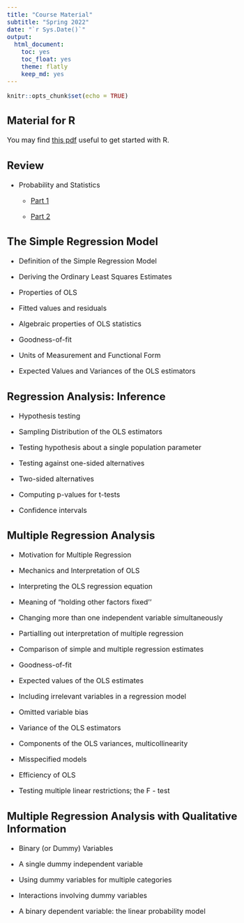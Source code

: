 ```yaml
---
title: "Course Material"
subtitle: "Spring 2022"
date: "`r Sys.Date()`"
output: 
  html_document: 
    toc: yes
    toc_float: yes
    theme: flatly
    keep_md: yes
---
```

<style type="text/css">
  body{
  font-size: 12pt;
}
</style>

```r
knitr::opts_chunk$set(echo = TRUE)
```


## Material for R

You may find [this pdf](\Slides_4000\R.pdf) useful to get started with R.

## Review 

- Probability and Statistics

  + [Part 1]()
  
  + [Part 2]()

## The Simple Regression Model

- Definition of the Simple Regression Model

- Deriving the Ordinary Least Squares Estimates

- Properties of OLS

- Fitted values and residuals

- Algebraic properties of OLS statistics

- Goodness-of-fit

- Units of Measurement and Functional Form

- Expected Values and Variances of the OLS estimators

## 	Regression Analysis: Inference

- Hypothesis testing

- Sampling Distribution of the OLS estimators

- Testing hypothesis about a single population parameter

- Testing against one-sided alternatives

- Two-sided alternatives

- Computing p-values for t-tests

- Confidence intervals

## 	Multiple Regression Analysis

- Motivation for Multiple Regression

- Mechanics and Interpretation of OLS

- Interpreting the OLS regression equation

- Meaning of “holding other factors fixed''

- Changing more than one independent variable simultaneously

- Partialling out interpretation of multiple regression

- Comparison of simple and multiple regression estimates

- Goodness-of-fit

- Expected values of the OLS estimates

- Including irrelevant variables in a regression model

- Omitted variable bias

- Variance of the OLS estimators

- Components of the OLS variances, multicollinearity

- Misspecified models

- Efficiency of OLS

- Testing multiple linear restrictions; the F - test

##	Multiple Regression Analysis with Qualitative Information

- Binary (or Dummy) Variables

- A single dummy independent variable

- Using dummy variables for multiple categories

- Interactions involving dummy variables

- A binary dependent variable: the linear probability model